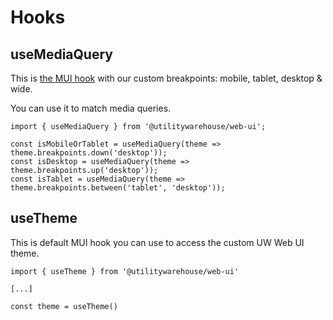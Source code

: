 
<Meta title="Web UI / Guides / Hooks" />

# Hooks

## useMediaQuery

This is [the MUI hook](https://mui.com/material-ui/react-use-media-query/) with our custom breakpoints: mobile, tablet, desktop & wide.

You can use it to match media queries.

```tsx
import { useMediaQuery } from '@utilitywarehouse/web-ui';

const isMobileOrTablet = useMediaQuery(theme => theme.breakpoints.down('desktop'));
const isDesktop = useMediaQuery(theme => theme.breakpoints.up('desktop'));
const isTablet = useMediaQuery(theme => theme.breakpoints.between('tablet', 'desktop'));
```

## useTheme

This is default MUI hook you can use to access the custom UW Web UI theme.

```tsx
import { useTheme } from '@utilitywarehouse/web-ui'

[...]

const theme = useTheme()
```
